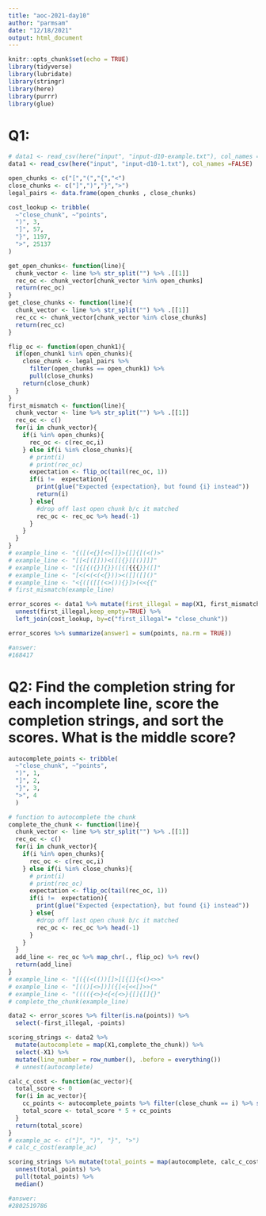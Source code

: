```yaml
---
title: "aoc-2021-day10"
author: "parmsam"
date: "12/18/2021"
output: html_document
---
```


```r
knitr::opts_chunk$set(echo = TRUE)
library(tidyverse)
library(lubridate)
library(stringr)
library(here)
library(purrr)
library(glue)
```

# Q1: 
```r
# data1 <- read_csv(here("input", "input-d10-example.txt"), col_names =FALSE)
data1 <- read_csv(here("input", "input-d10-1.txt"), col_names =FALSE)

open_chunks <- c("[","(","{","<")
close_chunks <- c("]",")","}",">") 
legal_pairs <- data.frame(open_chunks , close_chunks)

cost_lookup <- tribble(
  ~"close_chunk", ~"points",
  ")", 3,
  "]", 57,
  "}", 1197,
  ">", 25137
)

get_open_chunks<- function(line){
  chunk_vector <- line %>% str_split("") %>% .[[1]]
  rec_oc <- chunk_vector[chunk_vector %in% open_chunks]
  return(rec_oc)
}
get_close_chunks <- function(line){
  chunk_vector <- line %>% str_split("") %>% .[[1]]
  rec_cc <- chunk_vector[chunk_vector %in% close_chunks]
  return(rec_cc)
}

flip_oc <- function(open_chunk1){
  if(open_chunk1 %in% open_chunks){
    close_chunk <- legal_pairs %>% 
      filter(open_chunks == open_chunk1) %>% 
      pull(close_chunks)
    return(close_chunk)
  }
}
first_mismatch <- function(line){
  chunk_vector <- line %>% str_split("") %>% .[[1]]
  rec_oc <- c()
  for(i in chunk_vector){
    if(i %in% open_chunks){
      rec_oc <- c(rec_oc,i)
    } else if(i %in% close_chunks){
      # print(i)
      # print(rec_oc)
      expectation <- flip_oc(tail(rec_oc, 1))
      if(i !=  expectation){
        print(glue("Expected {expectation}, but found {i} instead"))
        return(i)
      } else{
        #drop off last open chunk b/c it matched
        rec_oc <- rec_oc %>% head(-1)
      }
    }
  }
}
# example_line <- "{([(<{}[<>[]}>{[]{[(<()>"
# example_line <- "[[<[([]))<([[{}[[()]]]"
# example_line <- "[{[{({}]{}}([{[{{{}}([]"
# example_line <- "[<(<(<(<{}))><([]([]()"
# example_line <- "<{([([[(<>()){}]>(<<{{"
# first_mismatch(example_line)

error_scores <- data1 %>% mutate(first_illegal = map(X1, first_mismatch)) %>% 
  unnest(first_illegal,keep_empty=TRUE) %>%
  left_join(cost_lookup, by=c("first_illegal"= "close_chunk"))

error_scores %>% summarize(answer1 = sum(points, na.rm = TRUE))

#answer:
#168417
```
# Q2: Find the completion string for each incomplete line, score the completion strings, and sort the scores. What is the middle score?
```r
autocomplete_points <- tribble(
  ~"close_chunk", ~"points",
  ")", 1,
  "]", 2,
  "}", 3,
  ">", 4
  )

# function to autocomplete the chunk
complete_the_chunk <- function(line){
  chunk_vector <- line %>% str_split("") %>% .[[1]]
  rec_oc <- c()
  for(i in chunk_vector){
    if(i %in% open_chunks){
      rec_oc <- c(rec_oc,i)
    } else if(i %in% close_chunks){
      # print(i)
      # print(rec_oc)
      expectation <- flip_oc(tail(rec_oc, 1))
      if(i !=  expectation){
        print(glue("Expected {expectation}, but found {i} instead"))
      } else{
        #drop off last open chunk b/c it matched
        rec_oc <- rec_oc %>% head(-1)
      }
    }
  }
  add_line <- rec_oc %>% map_chr(., flip_oc) %>% rev()
  return(add_line)
}
# example_line <- "[({(<(())[]>[[{[]{<()<>>"
# example_line <- "[(()[<>])]({[<{<<[]>>("
# example_line <- "(((({<>}<{<{<>}{[]{[]{}"
# complete_the_chunk(example_line)

data2 <- error_scores %>% filter(is.na(points)) %>% 
  select(-first_illegal, -points) 

scoring_strings <- data2 %>% 
  mutate(autocomplete = map(X1,complete_the_chunk)) %>% 
  select(-X1) %>% 
  mutate(line_number = row_number(), .before = everything())
  # unnest(autocomplete)

calc_c_cost <- function(ac_vector){
  total_score <- 0
  for(i in ac_vector){
    cc_points <- autocomplete_points %>% filter(close_chunk == i) %>% select(points) %>% pull()
    total_score <- total_score * 5 + cc_points
  }
  return(total_score)
}
# example_ac <- c("]", ")", "}", ">")
# calc_c_cost(example_ac)

scoring_strings %>% mutate(total_points = map(autocomplete, calc_c_cost)) %>%
  unnest(total_points) %>%
  pull(total_points) %>% 
  median()

#answer:
#2802519786
```

